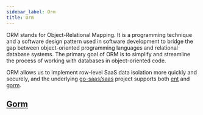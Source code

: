 ```yaml
---
sidebar_label: Orm
title: Orm
---
```


ORM stands for Object-Relational Mapping. It is a programming technique and a software design pattern used in software development to bridge the gap between object-oriented programming languages and relational database systems. The primary goal of ORM is to simplify and streamline the process of working with databases in object-oriented code.

ORM allows us to implement row-level SaaS data isolation more quickly and securely, and the underlying [go-saas/saas](https://github.com/go-saas/saas) project supports both [ent](https://entgo.io/) and [gorm](https://gorm.io/index.html).

## [Gorm](https://gorm.io/index.html)